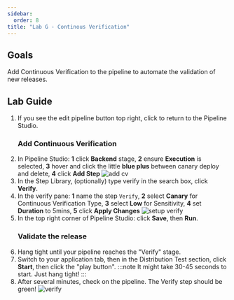 ```yaml
---
sidebar:
  order: 8
title: "Lab G - Continous Verification"
---
```


## Goals

Add Continuous Verification to the pipeline to automate the validation of new releases.

## Lab Guide

1. If you see the edit pipeline button top right, click to return to the Pipeline Studio.
   ### Add Continuous Verification
1. In Pipeline Studio: **1** click **Backend** stage, **2** ensure **Execution** is selected, **3** hover and click the little **blue plus** between canary deploy and delete, **4** click **Add Step**
   ![add cv](../../../img/harnesscvadd.png)
1. In the Step Library, (optionally) type verify in the search box, click **Verify**.
1. In the verify pane: **1** name the step `Verify`, **2** select **Canary** for Continuous Verification Type, **3** select **Low** for Sensitivity, **4** set **Duration** to 5mins, **5** click **Apply Changes**
   ![setup verify](../../../img/harness6verify.png)
1. In the top right corner of Pipeline Studio: click **Save**, then **Run**.
   ### Validate the release
1. Hang tight until your pipeline reaches the "Verify" stage.
1. Switch to your application tab, then in the Distribution Test section, click **Start**, then click the "play button".
   :::note
   It might take 30-45 seconds to start. Just hang tight!
   :::
1. After several minutes, check on the pipeline. The Verify step should be green!
   ![verify](../../../img/harness6verifygreen.png)
